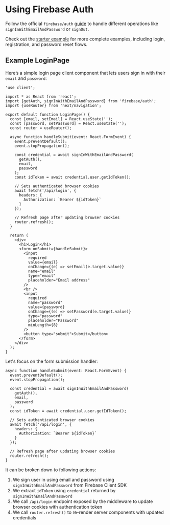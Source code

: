 # Using Firebase Auth

Follow the official `firebase/auth` [guide](https://firebase.google.com/docs/auth/web/password-auth) to handle different operations like `signInWithEmailAndPassword` or `signOut`.

Check out the [starter example](/examples#starter) for more complete examples, including login, registration, and password reset flows.

## Example LoginPage

Here’s a simple login page client component that lets users sign in with their `email` and `password`:

```tsx filename="page.tsx"
'use client';

import * as React from 'react';
import {getAuth, signInWithEmailAndPassword} from 'firebase/auth';
import {useRouter} from 'next/navigation';

export default function LoginPage() {
  const [email, setEmail] = React.useState('');
  const [password, setPassword] = React.useState('');
  const router = useRouter();

  async function handleSubmit(event: React.FormEvent) {
    event.preventDefault();
    event.stopPropagation();

    const credential = await signInWithEmailAndPassword(
      getAuth(),
      email,
      password
    );
    const idToken = await credential.user.getIdToken();

    // Sets authenticated browser cookies
    await fetch('/api/login', {
      headers: {
        Authorization: `Bearer ${idToken}`
      }
    });

    // Refresh page after updating browser cookies
    router.refresh();
  }

  return (
    <div>
      <h1>Login</h1>
      <form onSubmit={handleSubmit}>
        <input
          required
          value={email}
          onChange={(e) => setEmail(e.target.value)}
          name="email"
          type="email"
          placeholder="Email address"
        />
        <br />
        <input
          required
          name="password"
          value={password}
          onChange={(e) => setPassword(e.target.value)}
          type="password"
          placeholder="Password"
          minLength={8}
        />
        <button type="submit">Submit</button>
      </form>
    </div>
  );
}
```

Let's focus on the form submission handler:
```tsx
async function handleSubmit(event: React.FormEvent) {
  event.preventDefault();
  event.stopPropagation();

  const credential = await signInWithEmailAndPassword(
    getAuth(),
    email,
    password
  );
  const idToken = await credential.user.getIdToken();

  // Sets authenticated browser cookies
  await fetch('/api/login', {
    headers: {
      Authorization: `Bearer ${idToken}`
    }
  });

  // Refresh page after updating browser cookies
  router.refresh();
}
```

It can be broken down to following actions:
1. We sign user in using email and password using `signInWithEmailAndPassword` from Firebase Client SDK
2. We extract `idToken` using `credential` returned by `signInWithEmailAndPassword`
3. We call `/api/login` endpoint exposed by the middleware to update browser cookies with authentication token
4. We call `router.refresh()` to re-render server components with updated credentials

